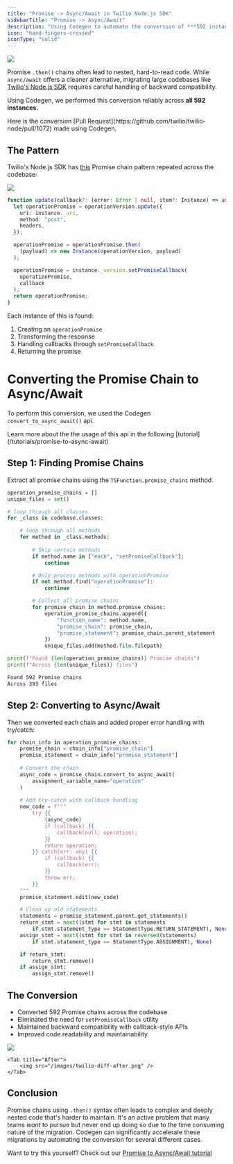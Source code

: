 ```yaml
---
title: "Promise -> Async/Await in Twilio Node.js SDK"
sidebarTitle: "Promise -> Async/Await"
description: "Using Codegen to automate the conversion of ***592 instances*** of Promise `.then` chains to `async/await` in Twilio's Node.js Repository"
icon: "hand-fingers-crossed"
iconType: "solid"
---
```


<img src="/images/async-await.png" />

Promise `.then()` chains often lead to nested, hard-to-read code. While `async/await` offers a cleaner alternative, migrating large codebases like [Twilio's Node.js SDK](https://github.com/twilio/twilio-node) requires careful handling of backward compatibility.


Using Codegen, we performed this conversion reliably across **all 592 instances.**

<Check>
Here is the conversion [Pull Request](https://github.com/twilio/twilio-node/pull/1072) made using Codegen.
</Check>

## The Pattern

 Twilio's Node.js SDK has [this](https://github.com/twilio/twilio-node/blob/9bc36951e300af5affff46a05bdd120c7d6ceec4/src/rest/accounts/v1/credential/aws.ts#L182) Promise chain pattern repeated across the codebase:

<img src="/images/twilio-then.png" />

```typescript
function update(callback?: (error: Error | null, item?: Instance) => any): Promise<Instance> {
  let operationPromise = operationVersion.update({
    uri: instance._uri,
    method: "post",
    headers,
  });

  operationPromise = operationPromise.then(
    (payload) => new Instance(operationVersion, payload)
  );

  operationPromise = instance._version.setPromiseCallback(
    operationPromise,
    callback
  );
  return operationPromise;
}
```

Each instance of this is found:
1. Creating an `operationPromise`
2. Transforming the response
3. Handling callbacks through `setPromiseCallback`
4. Returning the promise


# Converting the Promise Chain to Async/Await

To perform this conversion, we used the Codegen `convert_to_async_await()` api.

<Info>
Learn more about the the usage of this api in the following [tutorial](/tutorials/promise-to-async-await)
</Info>

## Step 1: Finding Promise Chains

Extract all promise chains using the `TSFunction.promise_chains` method.

```python
operation_promise_chains = []
unique_files = set()

# loop through all classes
for _class in codebase.classes:

    # loop through all methods
    for method in _class.methods:
    
        # Skip certain methods
        if method.name in ["each", "setPromiseCallback"]:
            continue

        # Only process methods with operationPromise
        if not method.find("operationPromise"):
            continue

        # Collect all promise chains
        for promise_chain in method.promise_chains:
            operation_promise_chains.append({
                "function_name": method.name,
                "promise_chain": promise_chain,
                "promise_statement": promise_chain.parent_statement
            })
            unique_files.add(method.file.filepath)

print(f"Found {len(operation_promise_chains)} Promise chains")
print(f"Across {len(unique_files)} files")
```

```bash
Found 592 Promise chains
Across 393 files
```


## Step 2: Converting to Async/Await

Then we converted each chain and added proper error handling with try/catch:

```python
for chain_info in operation_promise_chains:
    promise_chain = chain_info["promise_chain"]
    promise_statement = chain_info["promise_statement"]
    
    # Convert the chain
    async_code = promise_chain.convert_to_async_await(
        assignment_variable_name="operation"
    )
    
    # Add try-catch with callback handling
    new_code = f"""
        try {{
            {async_code}
            if (callback) {{
                callback(null, operation);
            }}
            return operation;
        }} catch(err: any) {{
            if (callback) {{
                callback(err);
            }}
            throw err;
        }}
    """
    promise_statement.edit(new_code)

    # Clean up old statements
    statements = promise_statement.parent.get_statements()
    return_stmt = next((stmt for stmt in statements 
        if stmt.statement_type == StatementType.RETURN_STATEMENT), None)
    assign_stmt = next((stmt for stmt in reversed(statements) 
        if stmt.statement_type == StatementType.ASSIGNMENT), None)

    if return_stmt:
        return_stmt.remove()
    if assign_stmt:
        assign_stmt.remove()
```

## The Conversion

- Converted 592 Promise chains across the codebase
- Eliminated the need for `setPromiseCallback` utility
- Maintained backward compatibility with callback-style APIs
- Improved code readability and maintainability

<Tabs>
    <Tab title="Before">
        <img src="/images/twilio-diff-before.png" />
    </Tab>

    <Tab title="After">
        <img src="/images/twilio-diff-after.png" />
    </Tab>
</Tabs>

## Conclusion

Promise chains using `.then()` syntax often leads to complex and deeply nested code that's harder to maintain. It's an active problem that many teams *want* to pursue but never end up doing so due to the time consuming nature of the migration.
Codegen can significantly accelerate these migrations by automating the conversion for several different cases.

Want to try this yourself? Check out our [Promise to Async/Await tutorial](/tutorials/promise-to-async-await)
